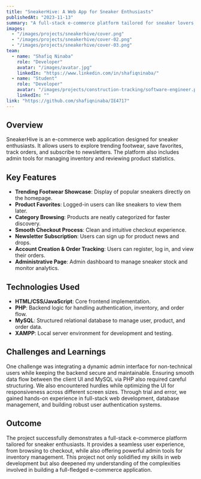 ```yaml
---
title: "SneakerHive: A Web App for Sneaker Enthusiasts"
publishedAt: "2023-11-13"
summary: "A full-stack e-commerce platform tailored for sneaker lovers, featuring user personalization, admin controls, and a smooth shopping experience."
images:
  - "/images/projects/sneakerhive/cover.png"
  - "/images/projects/sneakerhive/cover-02.png"
  - "/images/projects/sneakerhive/cover-03.png"
team:
  - name: "Shafiq Ninaba"
    role: "Developer"
    avatar: "/images/avatar.jpg"
    linkedIn: "https://www.linkedin.com/in/shafiqninaba/"
  - name: "Student"
    role: "Developer"
    avatar: "/images/projects/construction-tracking/software-engineer.png"
    linkedIn: ""
link: "https://github.com/shafiqninaba/IE4717"
---
```


## Overview

SneakerHive is an e-commerce web application designed for sneaker enthusiasts. It allows users to explore trending footwear, save favorites, track orders, and subscribe to newsletters. The platform also includes admin tools for managing inventory and reviewing product statistics.

## Key Features

- **Trending Footwear Showcase**: Display of popular sneakers directly on the homepage.
- **Product Favorites**: Logged-in users can like sneakers to view them later.
- **Category Browsing**: Products are neatly categorized for faster discovery.
- **Smooth Checkout Process**: Clean and intuitive checkout experience.
- **Newsletter Subscription**: Users can sign up for product news and drops.
- **Account Creation & Order Tracking**: Users can register, log in, and view their orders.
- **Administrative Page**: Admin dashboard to manage sneaker stock and monitor analytics.

## Technologies Used

- **HTML/CSS/JavaScript**: Core frontend implementation.
- **PHP**: Backend logic for handling authentication, inventory, and order flow.
- **MySQL**: Structured relational database to manage user, product, and order data.
- **XAMPP**: Local server environment for development and testing.

## Challenges and Learnings

One challenge was integrating a dynamic admin interface for non-technical users while keeping the backend secure and maintainable. Ensuring smooth data flow between the client UI and MySQL via PHP also required careful structuring. We also encountered hurdles while optimizing the UI for responsiveness across different screen sizes. Through trial and error, we gained hands-on experience in full-stack web development, database management, and building robust user authentication systems.

## Outcome

The project successfully demonstrates a full-stack e-commerce platform tailored for sneaker enthusiasts. It provides a seamless user experience, from browsing to checkout, while also offering powerful admin tools for inventory management. This project not only solidified my skills in web development but also deepened my understanding of the complexities involved in building a full-fledged e-commerce application.